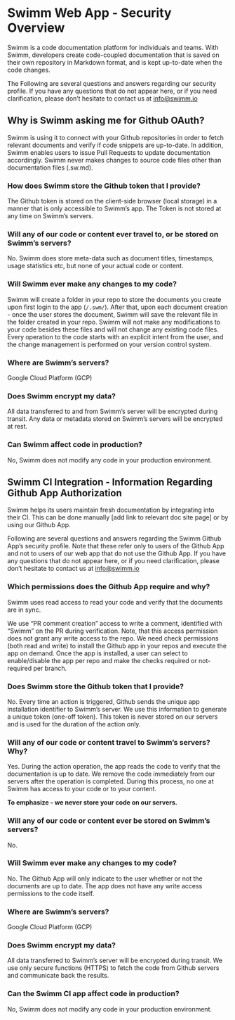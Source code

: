 # Swimm Web App - Security Overview

Swimm is a code documentation platform for individuals and teams. With Swimm, developers 
create code-coupled documentation that is saved on their own repository in Markdown format, 
and is kept up-to-date when the code changes.

The Following are several questions and answers regarding our security profile. If you have 
any questions that do not appear here, or if you need clarification, please don’t hesitate 
to contact us at info@swimm.io


## Why is Swimm asking me for Github OAuth?

Swimm is using it to connect with your Github repositories in order to fetch relevant documents 
and verify if code snippets are up-to-date. In addition, Swimm enables users to issue Pull 
Requests to update documentation accordingly. Swimm never makes changes to source code files 
other than documentation files (.sw.md).

### How does Swimm store the Github token that I provide?

The Github token is stored on the client-side browser (local storage) in a manner that is only 
accessible to Swimm’s app. The Token is not stored at any time on Swimm’s servers. 

### Will any of our code or content ever travel to, or be stored on Swimm’s servers?

No. Swimm does store meta-data such as document titles, timestamps, usage statistics etc, but
none of your actual code or content.

### Will Swimm ever make any changes to my code?

Swimm will create a folder in your repo to store the documents you create upon first login to the 
app (`/.swm/`). After that, upon each document creation - once the user stores the document, Swimm 
will save the relevant file in the folder created in your repo. Swimm will not make any modifications 
to your code besides these files and will not change any existing code files. Every operation to the 
code starts with an explicit intent from the user, and the change management is performed on your 
version control system.

### Where are Swimm’s servers?

Google Cloud Platform (GCP)

### Does Swimm encrypt my data?

All data transferred to and from Swimm’s server will be encrypted during transit. Any data or 
metadata stored on Swimm’s servers will be encrypted at rest.

### Can Swimm affect code in production? 

No, Swimm does not modify any code in your production environment.

## Swimm CI Integration - Information Regarding Github App Authorization

Swimm helps its users maintain fresh documentation by integrating into their CI. This can be done 
manually [add link to relevant doc site page] or by using our Github App.

Following are several questions and answers regarding the Swimm Github App’s security profile. 
Note that these refer only to users of the Github App and not to users of our web app that do not 
use the Github App. If you have any questions that do not appear here, or if you need clarification, 
please don’t hesitate to contact us at info@swimm.io


### Which permissions does the Github App require and why?

Swimm uses read access to read your code and verify that the documents are in sync.

We use “PR comment creation” access to write a comment, identified with “Swimm” on the PR during 
verification. Note, that this access permission does not grant any write access to the repo. 
We need check permissions (both read and write) to install the Github app in your repos and execute 
the app on demand. Once the app is installed, a user can select to enable/disable the app per repo 
and make the checks required or not-required per branch. 

### Does Swimm store the Github token that I provide?
No. Every time an action is triggered, Github sends  the unique app installation identifier to Swimm’s 
server. We use this information to generate a unique token (one-off token). This token is never stored 
on our servers and is used for the duration of the action only.

### Will any of our code or content travel to Swimm’s servers? Why?

Yes. During the action operation, the app reads the code to verify that the documentation is up to date. 
We remove the code immediately from our servers after the operation is completed. During this process, 
no one at Swimm has access to your code or to your content. 

**To emphasize - we never store your code on our servers.**

### Will any of our code or content ever be stored on Swimm’s servers?

No.

### Will Swimm ever make any changes to my code?

No. The Github App will only indicate to the user whether or not the documents are up to date. The app does
not have any write access permissions to the code itself. 

### Where are Swimm’s servers?

Google Cloud Platform (GCP)

### Does Swimm encrypt my data?

All data transferred to Swimm’s server will be encrypted during transit. We use only secure functions (HTTPS) 
to fetch the code from Github servers and communicate back the results. 

### Can the Swimm CI app affect code in production? 

No, Swimm does not modify any code in your production environment.
